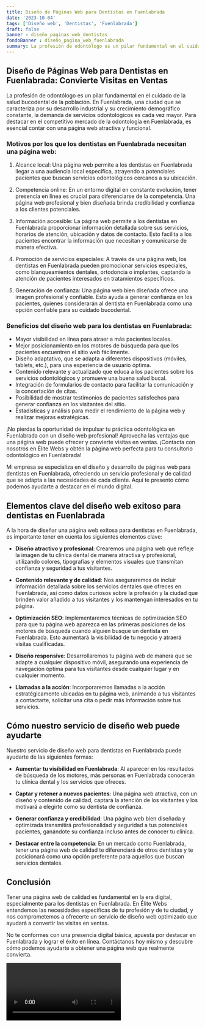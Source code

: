 ```yaml
---
title: Diseño de Páginas Web para Dentistas en Fuenlabrada
date: '2023-10-04'
tags: ['Diseño web', 'Dentistas', 'Fuenlabrada']
draft: false
banner : diseño_paginas_web_dentistas
fondoBanner : diseño_pagina_web_fuenlabrada
summary: La profesión de odontólogo es un pilar fundamental en el cuidado de la salud bucodental de la población. En Fuenlabrada, una ciudad que se caracteriza por su desarrollo industrial y su crecimiento demográfico constante, la demanda de servicios odontológicos es cada vez mayor. Para destacar en el competitivo mercado de la odontología en Fuenlabrada, es esencial contar con una página web atractiva y funcional.
---
```


## Diseño de Páginas Web para Dentistas en Fuenlabrada: Convierte Visitas en Ventas

La profesión de odontólogo es un pilar fundamental en el cuidado de la salud bucodental de la población. En Fuenlabrada, una ciudad que se caracteriza por su desarrollo industrial y su crecimiento demográfico constante, la demanda de servicios odontológicos es cada vez mayor. Para destacar en el competitivo mercado de la odontología en Fuenlabrada, es esencial contar con una página web atractiva y funcional.

### Motivos por los que los dentistas en Fuenlabrada necesitan una página web:

1. Alcance local: Una página web permite a los dentistas en Fuenlabrada llegar a una audiencia local específica, atrayendo a potenciales pacientes que buscan servicios odontológicos cercanos a su ubicación.

2. Competencia online: En un entorno digital en constante evolución, tener presencia en línea es crucial para diferenciarse de la competencia. Una página web profesional y bien diseñada brinda credibilidad y confianza a los clientes potenciales.

3. Información accesible: La página web permite a los dentistas en Fuenlabrada proporcionar información detallada sobre sus servicios, horarios de atención, ubicación y datos de contacto. Esto facilita a los pacientes encontrar la información que necesitan y comunicarse de manera efectiva.

4. Promoción de servicios especiales: A través de una página web, los dentistas en Fuenlabrada pueden promocionar servicios especiales, como blanqueamientos dentales, ortodoncia o implantes, captando la atención de pacientes interesados en tratamientos específicos.

5. Generación de confianza: Una página web bien diseñada ofrece una imagen profesional y confiable. Esto ayuda a generar confianza en los pacientes, quienes considerarán al dentista en Fuenlabrada como una opción confiable para su cuidado bucodental.

### Beneficios del diseño web para los dentistas en Fuenlabrada:

- Mayor visibilidad en línea para atraer a más pacientes locales.
- Mejor posicionamiento en los motores de búsqueda para que los pacientes encuentren el sitio web fácilmente.
- Diseño adaptativo, que se adapta a diferentes dispositivos (móviles, tablets, etc.), para una experiencia de usuario óptima.
- Contenido relevante y actualizado que educa a los pacientes sobre los servicios odontológicos y promueve una buena salud bucal.
- Integración de formularios de contacto para facilitar la comunicación y la concertación de citas.
- Posibilidad de mostrar testimonios de pacientes satisfechos para generar confianza en los visitantes del sitio.
- Estadísticas y análisis para medir el rendimiento de la página web y realizar mejoras estratégicas.

¡No pierdas la oportunidad de impulsar tu práctica odontológica en Fuenlabrada con un diseño web profesional! Aprovecha las ventajas que una página web puede ofrecer y convierte visitas en ventas. ¡Contacta con nosotros en Élite Webs y obtén la página web perfecta para tu consultorio odontológico en Fuenlabrada!

<GifSeo />

<Cta />

Mi empresa se especializa en el diseño y desarrollo de páginas web para dentistas en Fuenlabrada, ofreciendo un servicio profesional y de calidad que se adapta a las necesidades de cada cliente. Aquí te presento cómo podemos ayudarte a destacar en el mundo digital.

## Elementos clave del diseño web exitoso para dentistas en Fuenlabrada

A la hora de diseñar una página web exitosa para dentistas en Fuenlabrada, es importante tener en cuenta los siguientes elementos clave:

- **Diseño atractivo y profesional**: Crearemos una página web que refleje la imagen de tu clínica dental de manera atractiva y profesional, utilizando colores, tipografías y elementos visuales que transmitan confianza y seguridad a tus visitantes.

- **Contenido relevante y de calidad**: Nos aseguraremos de incluir información detallada sobre los servicios dentales que ofreces en Fuenlabrada, así como datos curiosos sobre la profesión y la ciudad que brinden valor añadido a tus visitantes y los mantengan interesados en tu página.

- **Optimización SEO**: Implementaremos técnicas de optimización SEO para que tu página web aparezca en las primeras posiciones de los motores de búsqueda cuando alguien busque un dentista en Fuenlabrada. Esto aumentará la visibilidad de tu negocio y atraerá visitas cualificadas.

- **Diseño responsive**: Desarrollaremos tu página web de manera que se adapte a cualquier dispositivo móvil, asegurando una experiencia de navegación óptima para tus visitantes desde cualquier lugar y en cualquier momento.

- **Llamadas a la acción**: Incorporaremos llamadas a la acción estratégicamente ubicadas en tu página web, animando a tus visitantes a contactarte, solicitar una cita o pedir más información sobre tus servicios.

## Cómo nuestro servicio de diseño web puede ayudarte

Nuestro servicio de diseño web para dentistas en Fuenlabrada puede ayudarte de las siguientes formas:

- **Aumentar tu visibilidad en Fuenlabrada**: Al aparecer en los resultados de búsqueda de los motores, más personas en Fuenlabrada conocerán tu clínica dental y los servicios que ofreces.

- **Captar y retener a nuevos pacientes**: Una página web atractiva, con un diseño y contenido de calidad, captará la atención de los visitantes y los motivará a elegirte como su dentista de confianza.

- **Generar confianza y credibilidad**: Una página web bien diseñada y optimizada transmitirá profesionalidad y seguridad a tus potenciales pacientes, ganándote su confianza incluso antes de conocer tu clínica.

- **Destacar entre la competencia**: En un mercado como Fuenlabrada, tener una página web de calidad te diferenciará de otros dentistas y te posicionará como una opción preferente para aquellos que buscan servicios dentales.

## Conclusión

Tener una página web de calidad es fundamental en la era digital, especialmente para los dentistas en Fuenlabrada. En Élite Webs entendemos las necesidades específicas de tu profesión y de tu ciudad, y nos comprometemos a ofrecerte un servicio de diseño web optimizado que ayudará a convertir las visitas en ventas.

No te conformes con una presencia digital básica, apuesta por destacar en Fuenlabrada y lograr el éxito en línea. Contáctanos hoy mismo y descubre cómo podemos ayudarte a obtener una página web que realmente convierta.

<Video />

<CtaBot job='Dentistas' city='Fuenlabrada'/>

<Gmaps query='Fuenlabrada+españa+maps' />